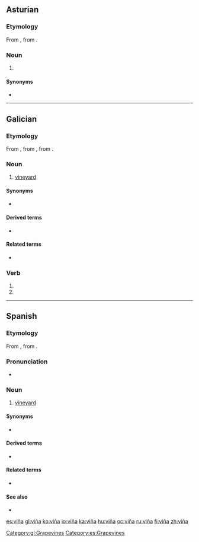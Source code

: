 {{also|vina|vinã|Viña|vīna|vină|viņa|vīnā|viņā}}
==Asturian==

===Etymology===
From {{inh|ast|la|vīnea||vineyard, grapevine}}, from {{m|la|vīnum||wine}}.

===Noun===
{{ast-noun|f|viñes}}

# {{l|en|vineyard}} {{gloss|grape plantation}}

====Synonyms====
* {{l|ast|viñéu}}

----

{{DEFAULTSORT:vina}}

==Galician==

===Etymology===
From {{inh|gl|roa-opt|vinna}}, from {{inh|gl|la|vīnea||vineyard, grapevine}}, from {{m|la|vīnum||wine}}.

===Noun===
{{gl-noun|f}}

# [[vineyard]]

====Synonyms====
* {{sense|vineyard}} {{l|gl|viñedo|g=m}}

====Derived terms====
* {{l|gl|viñateiro|g=m}}

====Related terms====
* {{l|gl|viño|g=m}}

===Verb===
{{gl-verb-form}}

# {{inflection of|vir||1|s|impf|indc|lang=gl}}
# {{inflection of|vir||3|s|impf|indc|lang=gl}}

[[Category:gl:Grapevines]]

----

==Spanish==
{{wikipedia|lang=es}}

===Etymology===
From {{inh|es|la|vīnea||vineyard, grapevine}}, from {{m|la|vīnum||wine}}.

===Pronunciation===
* {{IPA|/ˈbi.ɲa/|lang=es}}

===Noun===
{{es-noun|f}}

# [[vineyard]]

====Synonyms====
* {{l|es|viñedo|g=m}}

====Derived terms====
* {{l|es|viñador|g=m}}

====Related terms====
* {{l|es|vino|g=m}}

====See also====
* {{l|es|vid}}

[[Category:es:Grapevines]]

[[es:viña]]
[[gl:viña]]
[[ko:viña]]
[[io:viña]]
[[ka:viña]]
[[hu:viña]]
[[oc:viña]]
[[ru:viña]]
[[fi:viña]]
[[zh:viña]]